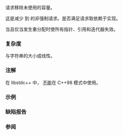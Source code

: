 {{cpp/string/basic_string/title|shrink_to_fit}}
{{cpp/string/basic_string/navbar}}
{{ddcla|constexpr=c++20|
void shrink_to_fit();
}}

请求移除未使用的容量。

这是减少 {{lc|capacity()}} 到 {{lc|size()}} 的非强制请求。是否满足请求取依赖于实现。

当且仅当发生重分配时使所有指针、引用和迭代器失效。

===复杂度===
与字符串的大小成线性。

===注解===
在 libstdc++ 中，{{tt|shrink_to_fit()}} [https://gcc.gnu.org/onlinedocs/libstdc++/manual/strings.html#strings.string.shrink 不能]在 C++98 模式中使用。

===示例===
{{example
|code=
#include &lt;iostream&gt;
#include &lt;string&gt;
 
int main()
{
    std::string s;
    std::cout &lt;&lt; "std::string 的大小是 " &lt;&lt; sizeof s &lt;&lt; " 个字节\n"
        &lt;&lt; "默认构造后的容量是 " &lt;&lt; s.capacity() 
        &lt;&lt; "，大小是 " &lt;&lt; s.size() &lt;&lt; '\n';
    
    for (int i = 0; i &lt; 42; i++)
        s.append(" 42 ");
    std::cout &lt;&lt; "后附 42 次后的容量是 " &lt;&lt; s.capacity() 
        &lt;&lt; "，大小是 " &lt;&lt; s.size() &lt;&lt; '\n';
    
    s.clear();
    std::cout &lt;&lt; "clear() 后的容量是 " &lt;&lt; s.capacity() 
        &lt;&lt; "，大小是 " &lt;&lt; s.size() &lt;&lt; '\n';
    
    s.shrink_to_fit();
    std::cout &lt;&lt; "shrink_to_fit() 后的容量是 " &lt;&lt; s.capacity() 
        &lt;&lt; "，大小是 " &lt;&lt; s.size() &lt;&lt; '\n';
}
|p=true
|output=
GCC 输出：
std::string 的大小是 32 个字节
默认构造后的容量是 15，大小是 0
后附 42 次后的容量是 240，大小是 168
clear() 后的容量是 240，大小是 0
shrink_to_fit() 后的容量是 15，大小是 0
 
clang 输出（-stdlib=libc++）：
std::string 的大小是 24 个字节
默认构造后的容量是 22，大小是 0
后附 42 次后的容量是 191，大小是 168
clear() 后的容量是 191，大小是 0
shrink_to_fit() 后的容量是 22，大小是 0
}}

===缺陷报告===
{{dr list begin}}
{{dr list item|wg=lwg|dr=755|std=C++98|before={{tt|std::string}} 缺少显式的移除未使用的容量的操作|after=已提供}}
{{dr list item|wg=lwg|dr=2223|std=C++98|before=1. 引用、指针和迭代器不会失效&lt;br&gt;2. 没有复杂度要求|after=1. 可能会失效&lt;br&gt;2. 要求为线性}}
{{dr list end}}

===参阅===
{{dsc begin}}
{{dsc inc|cpp/string/basic_string/dsc size}}
{{dsc inc|cpp/string/basic_string/dsc capacity}}
{{dsc inc|cpp/string/basic_string/dsc resize}}
{{dsc end}}

{{langlinks|de|en|es|fr|it|ja|pt|ru}}